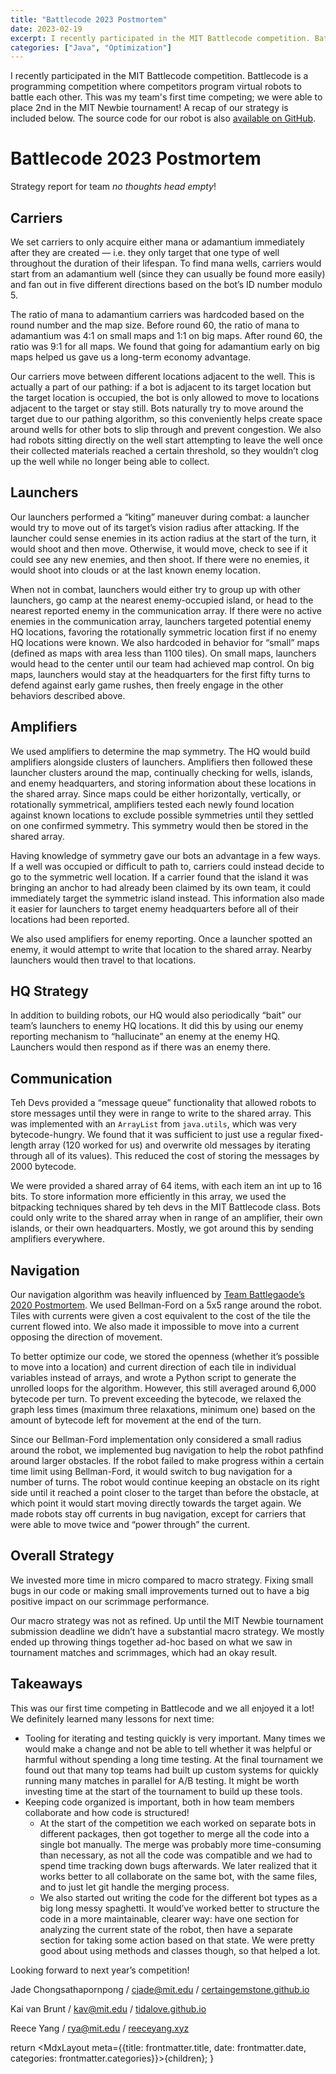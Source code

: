 ```yaml
---
title: "Battlecode 2023 Postmortem"
date: 2023-02-19
excerpt: I recently participated in the MIT Battlecode competition. Battlecode is a programming competition where competitors program virtual robots to battle each other. This was my team's first time competing; we were able to place 2nd in the MIT Newbie tournament! A recap of our strategy is included below. 
categories: ["Java", "Optimization"]
---
```


I recently participated in the MIT Battlecode competition. Battlecode is a programming competition where competitors program virtual robots to battle each other. This was my team's first time competing; we were able to place 2nd in the MIT Newbie tournament! A recap of our strategy is included below. The source code for our robot is also [available on GitHub](https://github.com/reeceyang/battlecode-2023).

# Battlecode 2023 Postmortem

Strategy report for team *no thoughts head empty*!

## Carriers

We set carriers to only acquire either mana or adamantium immediately after they are created — i.e. they only target that one type of well throughout the duration of their lifespan. To find mana wells, carriers would start from an adamantium well (since they can usually be found more easily) and fan out in five different directions based on the bot’s ID number modulo 5. 

The ratio of mana to adamantium carriers was hardcoded based on the round number and the map size. Before round 60, the ratio of mana to adamantium was 4:1 on small maps and 1:1 on big maps. After round 60, the ratio was 9:1 for all maps. We found that going for adamantium early on big maps helped us gave us a long-term economy advantage.

Our carriers move between different locations adjacent to the well. This is actually a part of our pathing: if a bot is adjacent to its target location but the target location is occupied, the bot is only allowed to move to locations adjacent to the target or stay still. Bots naturally try to move around the target due to our pathing algorithm, so this conveniently helps create space around wells for other bots to slip through and prevent congestion. We also had robots sitting directly on the well start attempting to leave the well once their collected materials reached a certain threshold, so they wouldn’t clog up the well while no longer being able to collect.

## Launchers

Our launchers performed a “kiting” maneuver during combat: a launcher would try to move out of its target’s vision radius after attacking. If the launcher could sense enemies in its action radius at the start of the turn, it would shoot and then move. Otherwise, it would move, check to see if it could see any new enemies, and then shoot. If there were no enemies, it would shoot into clouds or at the last known enemy location.

When not in combat, launchers would either try to group up with other launchers, go camp at the nearest enemy-occupied island, or head to the nearest reported enemy in the communication array. If there were no active enemies in the communication array, launchers targeted potential enemy HQ locations, favoring the rotationally symmetric location first if no enemy HQ locations were known. We also hardcoded in behavior for “small” maps (defined as maps with area less than 1100 tiles). On small maps, launchers would head to the center until our team had achieved map control. On big maps, launchers would stay at the headquarters for the first fifty turns to defend against early game rushes, then freely engage in the other behaviors described above.

## Amplifiers

We used amplifiers to determine the map symmetry. The HQ would build amplifiers alongside clusters of launchers. Amplifiers then followed these launcher clusters around the map, continually checking for wells, islands, and enemy headquarters, and storing information about these locations in the shared array. Since maps could be either horizontally, vertically, or rotationally symmetrical, amplifiers tested each newly found location against known locations to exclude possible symmetries until they settled on one confirmed symmetry. This symmetry would then be stored in the shared array.

Having knowledge of symmetry gave our bots an advantage in a few ways. If a well was occupied or difficult to path to, carriers could instead decide to go to the symmetric well location. If a carrier found that the island it was bringing an anchor to had already been claimed by its own team, it could immediately target the symmetric island instead. This information also made it easier for launchers to target enemy headquarters before all of their locations had been reported.

We also used amplifiers for enemy reporting. Once a launcher spotted an enemy, it would attempt to write that location to the shared array. Nearby launchers would then travel to that locations.

## HQ Strategy

In addition to building robots, our HQ would also periodically “bait” our team’s launchers to enemy HQ locations. It did this by using our enemy reporting mechanism to “hallucinate” an enemy at the enemy HQ. Launchers would then respond as if there was an enemy there.

## Communication

Teh Devs provided a “message queue” functionality that allowed robots to store messages until they were in range to write to the shared array. This was implemented with an `ArrayList` from `java.utils`, which was very bytecode-hungry. We found that it was sufficient to just use a regular fixed-length array (120 worked for us) and overwrite old messages by iterating through all of its values). This reduced the cost of storing the messages by 2000 bytecode.

We were provided a shared array of 64 items, with each item an int up to 16 bits. To store information more efficiently in this array, we used the bitpacking techniques shared by teh devs in the MIT Battlecode class. Bots could only write to the shared array when in range of an amplifier, their own islands, or their own headquarters. Mostly, we got around this by sending amplifiers everywhere.

## Navigation

Our navigation algorithm was heavily influenced by [Team Battlegaode’s 2020 Postmortem](http://web.mit.edu/agrebe/www/battlecode/20/index.html#navigation). We used Bellman-Ford on a 5x5 range around the robot. Tiles with currents were given a cost equivalent to the cost of the tile the current flowed into. We also made it impossible to move into a current opposing the direction of movement. 

To better optimize our code, we stored the openness (whether it’s possible to move into a location) and current direction of each tile in individual variables instead of arrays, and wrote a Python script to generate the unrolled loops for the algorithm. However, this still averaged around 6,000 bytecode per turn. To prevent exceeding the bytecode, we relaxed the graph less times (maximum three relaxations, minimum one) based on the amount of bytecode left for movement at the end of the turn.

Since our Bellman-Ford implementation only considered a small radius around the robot, we implemented bug navigation to help the robot pathfind around larger obstacles. If the robot failed to make progress within a certain time limit using Bellman-Ford, it would switch to bug navigation for a number of turns. The robot would continue keeping an obstacle on its right side until it reached a point closer to the target than before the obstacle, at which point it would start moving directly towards the target again. We made robots stay off currents in bug navigation, except for carriers that were able to move twice and “power through” the current.

## Overall Strategy

We invested more time in micro compared to macro strategy. Fixing small bugs in our code or making small improvements turned out to have a big positive impact on our scrimmage performance.

Our macro strategy was not as refined. Up until the MIT Newbie tournament submission deadline we didn’t have a substantial macro strategy. We mostly ended up throwing things together ad-hoc based on what we saw in tournament matches and scrimmages, which had an okay result.

## Takeaways

This was our first time competing in Battlecode and we all enjoyed it a lot! We definitely learned many lessons for next time:

- Tooling for iterating and testing quickly is very important. Many times we would make a change and not be able to tell whether it was helpful or harmful without spending a long time testing. At the final tournament we found out that many top teams had built up custom systems for quickly running many matches in parallel for A/B testing. It might be worth investing time at the start of the tournament to build up these tools.
- Keeping code organized is important, both in how team members collaborate and how code is structured!
    - At the start of the competition we each worked on separate bots in different packages, then got together to merge all the code into a single bot manually. The merge was probably more time-consuming than necessary, as not all the code was compatible and we had to spend time tracking down bugs afterwards. We later realized that it works better to all collaborate on the same bot, with the same files, and to just let git handle the merging process. 
    - We also started out writing the code for the different bot types as a big long messy spaghetti. It would’ve worked better to structure the code in a more maintainable, clearer way: have one section for analyzing the current state of the robot, then have a separate section for taking some action based on that state. We were pretty good about using methods and classes though, so that helped a lot.

Looking forward to next year’s competition!

Jade Chongsathapornpong / cjade@mit.edu / [certaingemstone.github.io](http://certaingemstone.github.io/)

Kai van Brunt / kav@mit.edu / [tidalove.github.io](https://tidalove.github.io/)

Reece Yang / rya@mit.edu / [reeceyang.xyz](http://reeceyang.xyz)


  return <MdxLayout meta={{title: frontmatter.title, date: frontmatter.date, categories: frontmatter.categories}}>{children}</MdxLayout>;
}